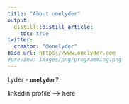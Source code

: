 ```yaml
---
title: "About onelyder"
output:
  distill::distill_article:
    toc: true
twitter:
  creator: "@onelyder"
base_url: https://www.onelyder.com
#preview: images/png/programming.png
---
```


Lyder - **`onelyder`**?




linkedin profile --> here